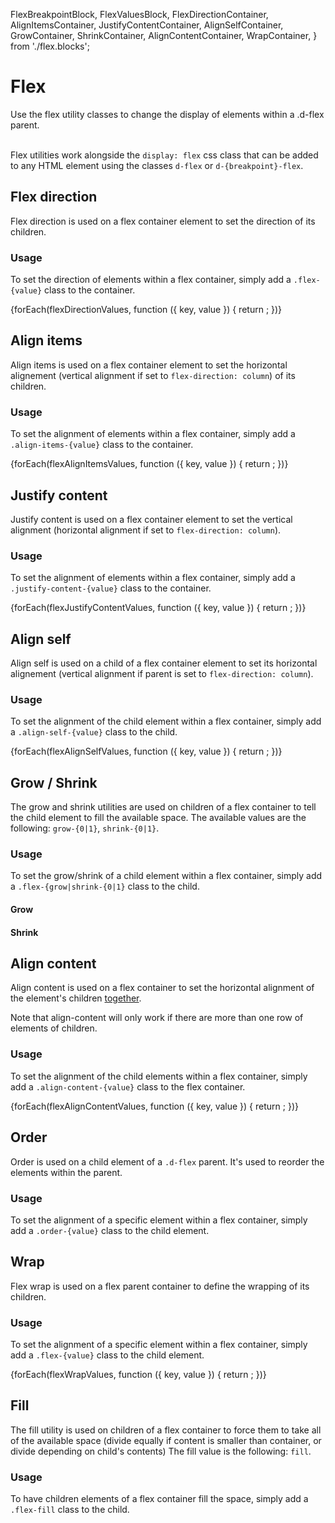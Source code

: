   FlexBreakpointBlock,
  FlexValuesBlock,
  FlexDirectionContainer,
  AlignItemsContainer,
  JustifyContentContainer,
  AlignSelfContainer,
  GrowContainer,
  ShrinkContainer,
  AlignContentContainer,
  WrapContainer,
} from './flex.blocks';


<Meta of={FlexStories} />

# Flex

<div className="lead">
  Use the flex utility classes to change the display of elements within a .d-flex parent.
</div>
<br />

Flex utilities work alongside the <code>display: flex</code> css class that can be added to any HTML element using the classes `d-flex` or `d-{breakpoint}-flex`.

## Flex direction

Flex direction is used on a flex container element to set the direction of its children.

<FlexValuesBlock name="flex-direction" values={flexDirectionValues} />

### Usage

To set the direction of elements within a flex container, simply add a `.flex-{value}` class to the container.

<FlexBreakpointBlock display="flex-{breakpoint}-{value}" />

<Canvas of={FlexStories.Default} sourceState="shown" />

<section>
  {forEach(flexDirectionValues, function ({ key, value }) {
    return <FlexDirectionContainer key={key} name={value} />;
  })}
</section>

## Align items

Align items is used on a flex container element to set the horizontal alignement (vertical alignment if set to `flex-direction: column`) of its children.

<FlexValuesBlock name="align-items" values={flexAlignItemsValues} />

### Usage

To set the alignment of elements within a flex container, simply add a `.align-items-{value}` class to the container.

<FlexBreakpointBlock display="align-items-{breakpoint}-{value}" />

<Canvas of={FlexStories.AlignItems} sourceState="shown" />

<section>
  {forEach(flexAlignItemsValues, function ({ key, value }) {
    return <AlignItemsContainer key={key} name={value} />;
  })}
</section>

## Justify content

Justify content is used on a flex container element to set the vertical alignment (horizontal alignment if set to `flex-direction: column`).

<FlexValuesBlock name="justify-content" values={flexJustifyContentValues} />

### Usage

To set the alignment of elements within a flex container, simply add a `.justify-content-{value}` class to the container.

<FlexBreakpointBlock display="justify-content-{breakpoint}-{value}" />

<Canvas of={FlexStories.JustifyContent} sourceState="shown" />

<section>
  {forEach(flexJustifyContentValues, function ({ key, value }) {
    return <JustifyContentContainer key={key} name={value} />;
  })}
</section>

## Align self

Align self is used on a child of a flex container element to set its horizontal alignement (vertical alignment if parent is set to `flex-direction: column`).

<FlexValuesBlock name="align-self" values={flexAlignSelfValues} />

### Usage

To set the alignment of the child element within a flex container, simply add a `.align-self-{value}` class to the child.

<FlexBreakpointBlock display="align-self-{breakpoint}-{value}" />

<Canvas of={FlexStories.AlignSelf} sourceState="shown" />

<section>
  {forEach(flexAlignSelfValues, function ({ key, value }) {
    return <AlignSelfContainer key={key} name={value} />;
  })}
</section>

## Grow / Shrink

The grow and shrink utilities are used on children of a flex container to tell the child element to fill the available space.
The available values are the following: `grow-{0|1}`, `shrink-{0|1}`.

### Usage

To set the grow/shrink of a child element within a flex container, simply add a `.flex-{grow|shrink-{0|1}` class to the child.

<FlexBreakpointBlock display="flex-{breakpoint}-{grow|shrink}-{0|1}" />

<Canvas of={FlexStories.GrowShrink} sourceState="shown" />

#### Grow

<section>
  <GrowContainer name={0} />
  <GrowContainer name={1} />
</section>

#### Shrink

<section>
  <ShrinkContainer name={0} />
  <ShrinkContainer name={1} />
</section>

## Align content

Align content is used on a flex container to set the horizontal alignment of the element's children <u>together</u>.

Note that align-content will only work if there are more than one row of elements of children.

<FlexValuesBlock name="align-content" values={flexAlignContentValues} />

### Usage

To set the alignment of the child elements within a flex container, simply add a `.align-content-{value}` class to the flex container.

<FlexBreakpointBlock display="align-content-{breakpoint}-{value}" />

<Canvas of={FlexStories.AlignContent} sourceState="shown" />

<section>
  {forEach(flexAlignContentValues, function ({ key, value }) {
    return <AlignContentContainer key={key} name={value} />;
  })}
</section>

## Order

Order is used on a child element of a `.d-flex` parent. It's used to reorder the elements within the parent.

<FlexValuesBlock name="order" values={flexOrderValues} />

### Usage

To set the alignment of a specific element within a flex container, simply add a `.order-{value}` class to the child element.

<FlexBreakpointBlock display="order-{breakpoint}-{value}" />

<Canvas of={FlexStories.Order} sourceState="shown" />

## Wrap

Flex wrap is used on a flex parent container to define the wrapping of its children.

<FlexValuesBlock name="wrap" values={flexWrapValues} />

### Usage

To set the alignment of a specific element within a flex container, simply add a `.flex-{value}` class to the child element.

<FlexBreakpointBlock display="flex-{breakpoint}-{value}" />

<Canvas of={FlexStories.Wrap} sourceState="shown" />

<section>
  {forEach(flexWrapValues, function ({ key, value }) {
    return <WrapContainer key={key} name={value} />;
  })}
</section>

## Fill

The fill utility is used on children of a flex container to force them to take all of the available space (divide equally if content is smaller than container, or divide depending on child's contents)
The fill value is the following: `fill`.

### Usage

To have children elements of a flex container fill the space, simply add a `.flex-fill` class to the child.

<FlexBreakpointBlock display="flex-{breakpoint}-fill" />

<Canvas of={FlexStories.FillEqual} sourceState="shown" />
<Canvas of={FlexStories.Fill} sourceState="shown" />
